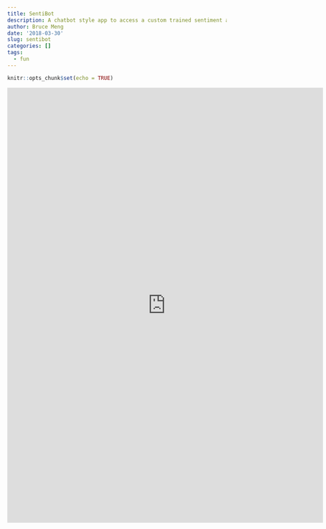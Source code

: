 ```yaml
---
title: SentiBot
description: A chatbot style app to access a custom trained sentiment algorithm
author: Bruce Meng
date: '2018-03-30'
slug: sentibot
categories: []
tags:
  - fun
---
```

```r
knitr::opts_chunk$set(echo = TRUE)

```

<center>
<iframe src = "https://bruce-meng.shinyapps.io/SentiBot/" height = "1000" width = "725" frameborder = "0" scrolling = "auto"></iframe>
</center>

